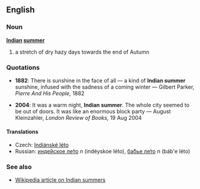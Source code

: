 ==English==
===Noun===
'''[[Indian]] [[summer]]'''<!-- capitalisation? -->

#a stretch of dry hazy days towards the end of Autumn

===Quotations===
*'''1882''':  There is sunshine in the face of all &mdash; a kind of '''Indian summer''' sunshine, infused with the sadness of a coming winter &mdash; Gilbert Parker, ''Pierre And His People,'' 1882

*'''2004''': It was a warm night, '''Indian summer'''. The whole city seemed to be out of doors. It was like an enormous block party &mdash; August Kleinzahler, ''London Review of Books,'' 19 Aug 2004

====Translations====
*Czech: [[Indiánské léto]]
*Russian: [[индейское лето|инде́йское ле́то]] ''n'' (ind&eacute;yskoe l&eacute;to), [[бабье лето|ба́бье ле́то]] ''n'' (b&aacute;b'e l&eacute;to)

===See also===
*[[w:Indian summer|Wikipedia article on Indian summers]]
